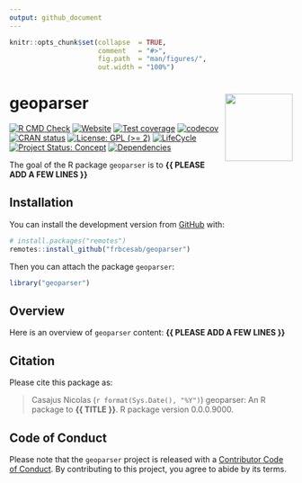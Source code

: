 ```yaml
---
output: github_document
---
```


<!-- README.md is generated from README.Rmd. Please edit that file -->


```r
knitr::opts_chunk$set(collapse  = TRUE,
                      comment   = "#>",
                      fig.path  = "man/figures/",
                      out.width = "100%")
```



geoparser <img src="man/figures/package-sticker.png" align="right" style="float:right; height:120px;"/>
=========================================================

<!-- badges: start -->
[![R CMD Check](https://github.com/frbcesab/geoparser/actions/workflows/R-CMD-check.yaml/badge.svg)](https://github.com/frbcesab/geoparser/actions/workflows/R-CMD-check.yaml)
[![Website](https://github.com/frbcesab/geoparser/actions/workflows/pkgdown.yaml/badge.svg)](https://github.com/frbcesab/geoparser/actions/workflows/pkgdown.yaml)
[![Test coverage](https://github.com/frbcesab/geoparser/actions/workflows/test-coverage.yaml/badge.svg)](https://github.com/frbcesab/geoparser/actions/workflows/test-coverage.yaml)
[![codecov](https://codecov.io/gh/frbcesab/geoparser/branch/main/graph/badge.svg)](https://codecov.io/gh/frbcesab/geoparser)
[![CRAN status](https://www.r-pkg.org/badges/version/geoparser)](https://CRAN.R-project.org/package=geoparser)
[![License: GPL (>= 2)](https://img.shields.io/badge/License-GPL%20%28%3E%3D%202%29-blue.svg)](https://choosealicense.com/licenses/gpl-2.0/)
[![LifeCycle](https://img.shields.io/badge/lifecycle-experimental-orange)](https://lifecycle.r-lib.org/articles/stages.html#experimental)
[![Project Status: Concept](https://www.repostatus.org/badges/latest/concept.svg)](https://www.repostatus.org/#concept)
[![Dependencies](https://img.shields.io/badge/dependencies-0/0-brightgreen?style=flat)](#)
<!-- badges: end -->


The goal of the R package `geoparser` is to **{{ PLEASE ADD A FEW LINES }}**



## Installation

You can install the development version from [GitHub](https://github.com/) with:

```r
# install.packages("remotes")
remotes::install_github("frbcesab/geoparser")
```

Then you can attach the package `geoparser`:

```r
library("geoparser")
```



## Overview

Here is an overview of `geoparser` content: **{{ PLEASE ADD A FEW LINES }}**



## Citation

Please cite this package as: 

> Casajus Nicolas (`r format(Sys.Date(), "%Y")`) geoparser: An R 
package to **{{ TITLE }}**. R package version 0.0.0.9000.



## Code of Conduct

Please note that the `geoparser` project is released with a 
[Contributor Code of Conduct](https://contributor-covenant.org/version/2/0/CODE_OF_CONDUCT.html). 
By contributing to this project, you agree to abide by its terms.
